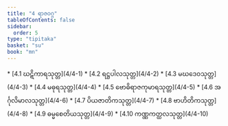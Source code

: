 ```yaml
---
title: "4 ရာဇဝဂ္ဂ"
tableOfContents: false
sidebar:
  order: 5
type: "tipitaka"
basket: "su"
book: "mn"
---
```



<DynamicBreadcrumb />



<TableOfContents book="mn" section="4">
* [4.1 ဃဋိကာရသုတ္တ](4/4-1)
* [4.2 ရဋ္ဌပါလသုတ္တ](4/4-2)
* [4.3 မဃဒေဝသုတ္တ](4/4-3)
* [4.4 မဓုရသုတ္တ](4/4-4)
* [4.5 ဗောဓိရာဇကုမာရသုတ္တ](4/4-5)
* [4.6 အင်္ဂုလိမာလသုတ္တ](4/4-6)
* [4.7 ပိယဇာတိကသုတ္တ](4/4-7)
* [4.8 ဗာဟိတိကသုတ္တ](4/4-8)
* [4.9 ဓမ္မစေတိယသုတ္တ](4/4-9)
* [4.10 ကဏ္ဏကတ္ထလသုတ္တ](4/4-10)
</TableOfContents>